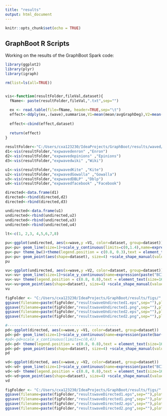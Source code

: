 ```yaml
---
title: "results"
output: html_document
---
```


```r
knitr::opts_chunk$set(echo = TRUE)
```

## GraphBoot R Scripts

Working on the results of the GraphBoot Spark code:

```r
library(ggplot2)
library(plyr)
library(igraph)

rm(list=ls(all=TRUE))


vis<-function(resultFolder,fileVal,dataset){
  fName<- paste(resultFolder,fileVal,".txt",sep="")
  
  ex <- read.table(file=fName, header=TRUE,sep="\t")
  effect<-ddply(ex,.(wave),summarise,V1=mean(mean/avgGraphDeg),V2=mean((l2-l1)/mean),V3=mean(lmsiDistinct))
  
  effect<-cbind(effect,dataset)
  
  return(effect)
}
 
resultFolder<-"C:/Users/cxa123230/IdeaProjects/GraphBoot/results/waved/"
d1<-vis(resultFolder,"expwavedenron" ,"Enron")
d2<-vis(resultFolder,"expwavedepinions" ,"Epinions")
d3<-vis(resultFolder,"expwavedwiki" ,"Wiki")

u1<-vis(resultFolder,"expwavedKite" ,"Kite")
u2<-vis(resultFolder,"expwavedGowalla" ,"Gowalla")
u3<-vis(resultFolder,"expwavedDBLP" ,"Dblp")
u4<-vis(resultFolder,"expwavedfacebook" ,"Facebook")

directed<-data.frame(d1)
directed<-rbind(directed,d2)
directed<-rbind(directed,d3)

undirected<-data.frame(u1)
undirected<-rbind(undirected,u2)
undirected<-rbind(undirected,u3)
undirected<-rbind(undirected,u4)
 
lt<-c(1, 2,3, 4,5,6,7,8)

pu<-ggplot(undirected, aes(x=wave,y =V1, color=dataset, group=dataset))   
pu<-pu+ geom_line(size=1)+scale_y_continuous(limits=c(0,1.4),name=expression(paste(bar(x)," / ",mu)))
pu<-pu+ theme_bw()+theme(legend.position = c(0.8, 0.3),text = element_text(size=16)) 
pu<-pu+ geom_point(aes(shape=dataset), size=4) +scale_shape_manual(values=c(0,1,2,3,4,5,6)) 
pu

vu<-ggplot(undirected, aes(x=wave,y =V2, color=dataset, group=dataset)) 
vu<-vu+ geom_line(size=1)+scale_y_continuous(name=expression(paste("BCI"," / ",bar(x))))   
vu<-vu+ theme(legend.position = c(0.8, 0.8),text = element_text(size=16))+scale_linetype_manual(values=lt)
vu<-vu+geom_point(aes(shape=dataset), size=4) +scale_shape_manual(values=c(0,1,2,3,4,5,6)) 
vu
 
figFolder <- "C:/Users/cxa123230/IdeaProjects/GraphBoot/results/figs/"
ggsave(filename=paste(figFolder,"resultswaveUndirected1.eps",sep=""),plot=pu,width=5,height=3,unit="in")
ggsave(filename=paste(figFolder,"resultswaveUndirected1.png",sep=""),plot=pu,width=5,height=3,unit="in")
ggsave(filename=paste(figFolder,"resultswaveUndirected2.eps",sep=""),plot=vu,width=6,height=4,unit="in")
ggsave(filename=paste(figFolder,"resultswaveUndirected2.png",sep=""),plot=vu,width=6,height=4,unit="in")

#--------------------------------------------------
pd<-ggplot(directed, aes(x=wave,y =V1, color=dataset, group=dataset))   
pd<-pd+ geom_line(size=1)+scale_y_continuous(name=expression(paste(bar(x)," / ",mu)))
#pd<-pd+scale_x_continuous(limits=c(0,4))
pd<-pd+ theme(legend.position = c(0.8, 0.8),text = element_text(size=16)) 
pd<-pd+ geom_point(aes(shape=dataset), size=4) +scale_shape_manual(values=c(0,1,2,3,4,5,6)) 
pd

vd<-ggplot(directed, aes(x=wave,y =V2, color=dataset, group=dataset)) 
vd<-vd+ geom_line(size=1)+scale_y_continuous(name=expression(paste("BCI"," / ",bar(x))))  
vd<-vd+ theme(legend.position = c(0.8, 0.8),text = element_text(size=16))+scale_linetype_manual(values=lt)
vd<-vd+geom_point(aes(shape=dataset), size=4) +scale_shape_manual(values=c(0,1,2,3,4,5,6)) 
vd
 
figFolder <- "C:/Users/cxa123230/IdeaProjects/GraphBoot/results/figs/"
ggsave(filename=paste(figFolder,"resultswaveDirected1.eps",sep=""),plot=pd,width=6,height=4,unit="in")
ggsave(filename=paste(figFolder,"resultswaveDirected1.png",sep=""),plot=pd,width=6,height=4,unit="in")
ggsave(filename=paste(figFolder,"resultswaveDirected2.eps",sep=""),plot=vd,width=6,height=4,unit="in")
ggsave(filename=paste(figFolder,"resultswaveDirected2.png",sep=""),plot=vd,width=6,height=4,unit="in")


```








